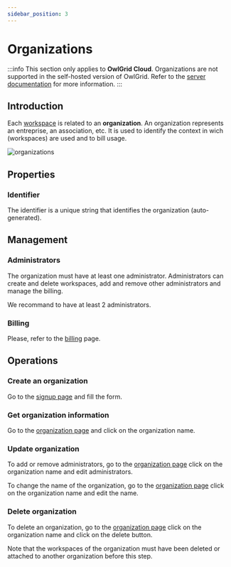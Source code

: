 ```yaml
---
sidebar_position: 3
---
```



# Organizations

:::info
This section only applies to **OwlGrid Cloud**. Organizations are not supported in the self-hosted version of OwlGrid. Refer to the [server documentation](/docs/concepts/hosting/introduction) for more information.
:::

## Introduction

Each [workspace](/docs/general/concepts/workspaces) is related to an **organization**. An organization represents an entreprise, an association, etc. It is used to identify the context in wich (workspaces) are used and to bill usage.

![organizations](/img/general/concepts/organizations.jpg)

## Properties

### Identifier

The identifier is a unique string that identifies the organization (auto-generated).

## Management

### Administrators

The organization must have at least one administrator. Administrators can create and delete workspaces, add and remove other administrators and manage the billing.

We recommand to have at least 2 administrators.

### Billing

Please, refer to the [billing](/docs/concepts/hosting/billing) page.

## Operations

### Create an organization

Go to the [signup page](https://owlgrid.app/signup) and fill the form.

### Get organization information

Go to the [organization page](https://owlgrid.app/organizations) and click on the organization name.

### Update organization

To add or remove administrators, go to the [organization page](https://owlgrid.app/organizations) click on the organization name and edit administrators.

To change the name of the organization, go to the [organization page](https://owlgrid.app/organizations) click on the organization name and edit the name.

### Delete organization

To delete an organization, go to the [organization page](https://owlgrid.app/organizations) click on the organization name and click on the delete button.

Note that the workspaces of the organization must have been deleted or attached to another organization before this step.